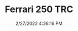 ---
width: 2000
height: 1333
title: Ferrari 250 TRC
description: Ferrari 250 TRC with a 3.0 liter V12
date: 2/27/2022 4:26:16 PM
cameraMake: Sony
cameraModel: ILCE-7M3
lens: FE 35mm F1.4 GM
settingsfStop: f/1.4
settingsISO: ISO 200
settingsShutter: 1/40
settingsFocalLength: 35 mm
---